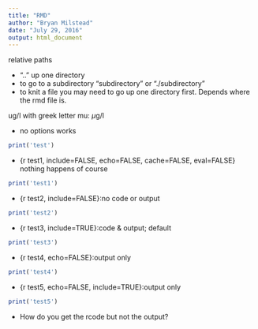 ```yaml
---
title: "RMD"
author: "Bryan Milstead"
date: "July 29, 2016"
output: html_document
---
```


relative paths

* ".." up one directory
* to go to a subdirectory "subdirectory" or "./subdirectory"
* to knit a file you may need to go up one directory first. Depends where the rmd file is.

ug/l with greek letter mu: $\mu$g/l

* no options works
```r
print('test')
```

* {r test1, include=FALSE, echo=FALSE, cache=FALSE, eval=FALSE} nothing happens of course

```r
print('test1')
```

* {r test2, include=FALSE}:no code or output

```r
print('test2')
```

* {r test3, include=TRUE}:code & output; default

```r
print('test3')
```

* {r test4, echo=FALSE}:output only

```r
print('test4')
```

* {r test5, echo=FALSE, include=TRUE}:output only

```r
print('test5')
```

* How do you get the rcode but not the output?